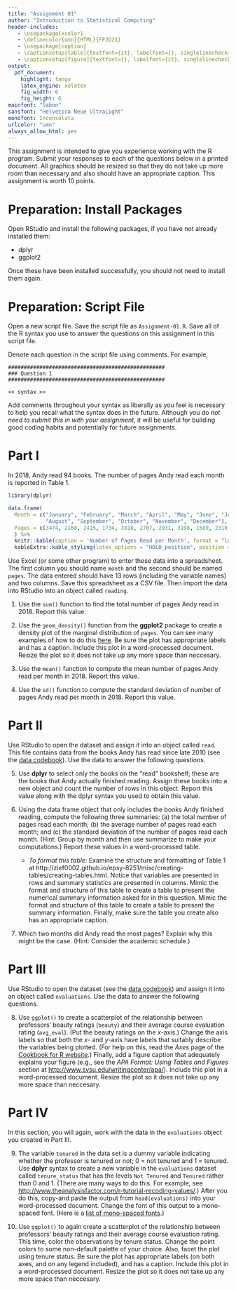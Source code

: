 ```yaml
---
title: "Assignment 01"
author: "Introduction to Statistical Computing"
header-includes:
   - \usepackage{xcolor}
   - \definecolor{umn}{HTML}{FF2D21}
   - \usepackage{caption}
   - \captionsetup[table]{textfont={it}, labelfont={}, singlelinecheck=false, labelsep=newline}
   - \captionsetup[figure]{textfont={}, labelfont={it}, singlelinecheck=false, labelsep=period}   
output: 
  pdf_document:
    highlight: tango
    latex_engine: xelatex
    fig_width: 6
    fig_height: 6
mainfont: "Sabon"
sansfont: "Helvetica Neue UltraLight"
monofont: Inconsolata
urlcolor: "umn"
always_allow_html: yes
---
```


\frenchspacing

This assignment is intended to give you experience working with the R program. Submit your responses to each of the questions below in a printed document. All graphics should be resized so that they do not take up more room than necessary and also should have an appropriate caption. This assignment is worth 10 points.

\rule{0.5\linewidth}{\linethickness}

# Preparation: Install Packages

Open RStudio and install the following packages, if you have not already installed them:

- dplyr
- ggplot2

Once these have been installed successfully, you should not need to install them again. 

# Preparation: Script File

Open a new script file. Save the script file as `Assignment-01.R`. Save all of the R syntax you use to answer the questions on this assignment in this script file. 

Denote each question in the script file using comments. For example,

\vspace{2em}

```
##################################################
### Question 1
##################################################

<< syntax >>
```

\vspace{2em}

Add comments throughout your syntax as liberally as you feel is necessary to help you recall what the syntax does in the future. Although you do *not need to submit this in with your assignment*, it will be useful for building good coding habits and potentially for future assignments.

\newpage

# Part I

In 2018, Andy read 94 books. The number of pages Andy read each month is reported in Table 1.

```r
library(dplyr)

data.frame(
  Month = c("January", "February", "March", "April", "May", "June", "July", 
            "August", "September", "October", "November", "December"),
  Pages = c(3474, 2168, 2415, 1734, 3818, 2707, 2931, 3198, 1589, 2310, 2893, 2446) 
  ) %>%
  knitr::kable(caption = 'Number of Pages Read per Month', format = "latex", booktabs = TRUE)  %>%
  kableExtra::kable_styling(latex_options = "HOLD_position", position = "left")
```


Use Excel (or some other program) to enter these data into a spreadsheet. The first column you should name `month` and the second should be named `pages`. The data entered should have 13 rows (including the variable names) and two columns. Save this spreadsheet as a CSV file. Then import the data into RStudio into an object called `reading`.  

1. Use the `sum()` function to find the total number of pages Andy read in 2018. Report this value.

2. Use the `geom_density()` function from the **ggplot2** package to create a density plot of the marginal distribution of `pages`. You can see many examples of how to do this [here](https://ggplot2.tidyverse.org/reference/geom_density.html). Be sure the plot has appropriate labels and has a caption. Include this plot in a word-processed document. Resize the plot so it does not take up any more space than neccesary.

3. Use the `mean()` function to compute the mean number of pages Andy read per month in 2018. Report this value.

4. Use the `sd()` function to compute the standard deviation of number of pages Andy read per month in 2018. Report this value.

\newpage

# Part II

Use RStudio to open the \textit{goodreads.csv} dataset and assign it into an object called `read`. This file contains data from the books Andy has read since late 2010 (see the [data codebook](http://zief0002.github.io/epsy-8251/codebooks/goodreads.html)). Use the data to answer the following questions.


5. Use **dplyr** to select only the books on the "read" bookshelf; these are the books that Andy actually finished reading. Assign these books into a new object and count the number of rows in this object. Report this value along with the dplyr syntax you used to obtain this value.

6. Using the data frame object that only includes the books Andy finished reading, compute the following three summaries: (a) the total number of pages read each month; (b) the average number of pages read each month; and (c) the standard deviation of the number of pages read each month. (Hint: Group by month and then use summarize to make your computations.) Report these values in a word-processed table. 

    - *To format this table:* Examine the structure and formatting of Table 1 at http://zief0002.github.io/epsy-8251/misc/creating-tables/creating-tables.html. Notice that variables are presented in rows and summary statistics are presented in columns. Mimic the format and structure of this table to create a table to present the numerical summary information asked for in this question. Mimic the format and structure of this table to create a table to present the summary information. Finally, make sure the table you create also has an appropriate caption.

7. Which two months did Andy read the most pages? Explain why this might be the case. (Hint: Consider the academic schedule.)


# Part III

Use RStudio to open the \textit{evaluations.csv} dataset (see the [data codebook](http://zief0002.github.io/epsy-8251/codebooks/evaluations.html)) and assign it into an object called `evaluations`. Use the data to answer the following questions.

8. Use `ggplot()` to create a scatterplot of the relationship between professors' beauty ratings (`beauty`) and their average course evaluation rating (`avg_eval`). (Put the beauty ratings on the $x$-axis.) Change the axis labels so that both the _x_- and _y_-axis have labels that suitably describe the variables being plotted. (For help on this, read the *Axes* page of the [Cookbook for R website](http://www.cookbook-r.com/Graphs/).) Finally, add a figure caption that adequately explains your figure (e.g., see the *APA Format: Using Tables and Figures* section at [http://www.svsu.edu/writingcenter/apa/](http://www.svsu.edu/writingcenter/apa/)). Include this plot in a word-processed document. Resize the plot so it does not take up any more space than neccesary.


# Part IV

In this section, you will again, work with the data in the `evaluations` object you created in Part III. 

9. The variable `tenured` in the data set is a dummy variable indicating whether the professor is tenured or not; 0 = not tenured and 1 = tenured. Use **dplyr** syntax to create a new variable in the `evaluations` dataset called `tenure_status` that has the levels `Not Tenured` and `Tenured` rather than 0 and 1. (There are many ways to do this. For example, see [http://www.theanalysisfactor.com/r-tutorial-recoding-values/](http://www.theanalysisfactor.com/r-tutorial-recoding-values/).) After you do this, copy-and paste the output from `head(evaluations)` into your word-processed document. Change the font of this output to a mono-spaced font. (Here is a [list of mono-spaced fonts](https://en.wikipedia.org/wiki/List_of_monospaced_typefaces).)


10. Use `ggplot()` to again create a scatterplot of the relationship between professors' beauty ratings and their average course evaluation rating. This time, color the observations by tenure status. Change the point colors to some non-default palette of your choice. Also, facet the plot using tenure status. Be sure the plot has appropriate labels (on both axes, and on any legend included), and has a caption. Include this plot in a word-processed document. Resize the plot so it does not take up any more space than neccesary.

